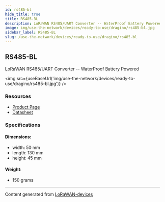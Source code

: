 ```yaml
---
id: rs485-bl
hide_title: true
title: RS485-BL
description: LoRaWAN RS485/UART Converter -- WaterProof Battery Powered
image: img/use-the-network/devices/ready-to-use/dragino/rs485-bl.jpg
sidebar_label: RS485-BL
slug: /use-the-network/devices/ready-to-use/dragino/rs485-bl
---
```



## RS485-BL

LoRaWAN RS485/UART Converter -- WaterProof Battery Powered

<img src={useBaseUrl('img/use-the-network/devices/ready-to-use/dragino/rs485-bl.jpg')} />

### Resources

- [Product Page](http://www.dragino.com/products/lora-lorawan-end-node/item/167-rs485-bl.html)
- [Datasheet](http://www.dragino.com/downloads/index.php?dir=LoRa_End_Node/RS485-BL/&file=Datasheet_RS485-BL_WaterProof_BatteryPower_RS485_UART_to_LoRaWAN_Converter.pdf)

### Specifications

#### Dimensions:

- width: 50 mm
- length: 130 mm
- height: 45 mm

#### Weight:

- 150 grams

---

Content generated from [LoRaWAN-devices](https://github.com/TheThingsNetwork/lorawan-devices)
